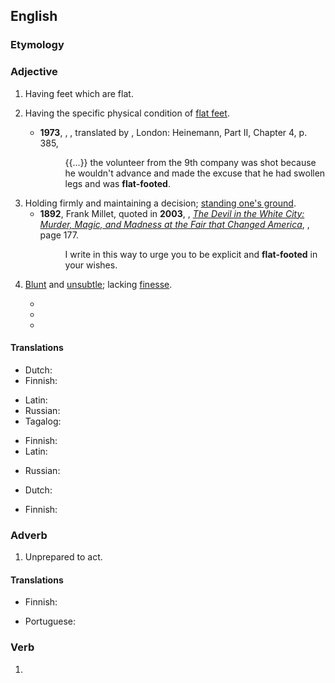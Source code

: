 {{also|flatfooted}}
==English==

===Etymology===
{{compound|en|flat|footed}}

===Adjective===
{{head|en|adjective|head=[[flat]]-[[footed]]}}

# Having feet which are flat.
#: {{ux|en|Bears are '''flat-footed''' animals.}}
# {{lb|en|of humans}} Having the specific physical condition of [[flat feet]].
#* '''1973''', {{w|Jaroslav Hašek}}, ''{{w|The Good Soldier Švejk}}'', translated by {{w|Cecil Parrott}}, London: Heinemann, Part II, Chapter 4, p. 385,
#*: {{...}} the volunteer from the 9th company was shot because he wouldn't advance and made the excuse that he had swollen legs and was '''flat-footed'''.
# Holding firmly and maintaining a decision; [[stand one's ground|standing one's ground]].
#* '''1892''', Frank Millet, quoted in '''2003''', {{w|Erik Larson}}, ''[[w:The Devil in the White City|The Devil in the White City: Murder, Magic, and Madness at the Fair that Changed America]]'', {{ISBN|0609608444}}, page 177.
#*: I write in this way to urge you to be explicit and '''flat-footed''' in your wishes.
# {{lb|en|figurative}} [[blunt|Blunt]] and [[unsubtle]]; lacking [[finesse]].
#* {{quote-book|en|year=2006|title=The Jack Ryan Agenda|author=William Terdoslavich|page=|ISBN=1466806494|passage=Two Saudi battalions and a Qatari armored battalion were tasked with retaking the town, which they did in a slow and '''flat-footed''' fashion, supported by ample U.S. artillery and air power.  }}
#* {{quote-book|en|year=2012 |title=The Conscious Brain: How Attention Engenders Experience
|author=Jesse J. Prinz  |page= |ISBN=0199977070 |passage=One '''flat-footed''' answer is that they are both mine. }}
#* {{quote-web
|en
|date=2019-04-11
|author=Marcel Theroux
|title=Machines Like Me by Ian McEwan review – intelligent mischief
|work=The Guardian
|url=https://www.theguardian.com/books/2019/apr/11/machines-like-me-by-ian-mcewan-review
|passage=It’s the opposite technique to that of McEwan’s narrator, who explicitly sets out his world, overexplains the historical context and never turns down a chance to offer an essayistic digression. To my taste, this is a '''flat-footed''' way of doing sci-fi. }}

====Translations====
{{trans-top|having flat feet}}
* Dutch: {{t|nl|platvoetig}}
* Finnish: {{t+|fi|lattajalkainen}}
{{trans-mid}}
* Latin: {{t|la|plancus}}
* Russian: {{t|ru|плоскосто́пный}}
* Tagalog: {{t|tl|dalpak}}
{{trans-bottom}}

{{trans-top|having physical condition "flat feet"}}
* Finnish: {{t+|fi|lattajalkainen}}
* Latin: {{t|la|plancus}}
{{trans-mid}}
* Russian: {{t|ru|плоскосто́пный}}
{{trans-bottom}}

{{trans-top|holding firmly to a decision}}
* Dutch: {{t+|nl|vastberaden}}
{{trans-mid}}
* Finnish: {{t+|fi|päättäväinen}}
{{trans-bottom}}

===Adverb===
{{en-adv}}

# {{lb|en|informal}} Unprepared to act.
#: {{ux|en|They caught us '''flat-footed'''.}}

====Translations====
{{trans-top|unprepared to act}}
* Finnish: {{t|fi|housut kintuissa}}
{{trans-mid}}
* Portuguese: {{t+|pt|desprevenido}}
{{trans-bottom}}

===Verb===
{{head|en|verb form}}

# {{en-past of|flat-foot}}